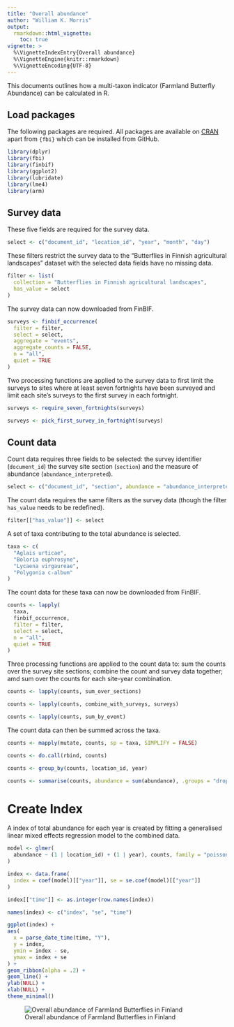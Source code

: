 ```yaml
---
title: "Overall abundance"
author: "William K. Morris"
output: 
  rmarkdown::html_vignette:
    toc: true
vignette: >
  %\VignetteIndexEntry{Overall abundance}
  %\VignetteEngine{knitr::rmarkdown}
  %\VignetteEncoding{UTF-8}
---
```




This documents outlines how a multi-taxon indicator (Farmland Butterfly
Abundance) can be calculated in R.

## Load packages

The following packages are required. All packages are available on
[CRAN](https://cran.r-project.org/) apart from `{fbi}` which can be installed
from GitHub.


```r
library(dplyr)
library(fbi)
library(finbif)
library(ggplot2)
library(lubridate)
library(lme4)
library(arm)
```

## Survey data

These five fields are required for the survey data.


```r
select <- c("document_id", "location_id", "year", "month", "day")
```

These filters restrict the survey data to the "Butterflies in Finnish
agricultural landscapes" dataset with the selected data fields have no missing
data.


```r
filter <- list(
  collection = "Butterflies in Finnish agricultural landscapes",
  has_value = select
)
```

The survey data can now downloaded from FinBIF.


```r
surveys <- finbif_occurrence(
  filter = filter,
  select = select,
  aggregate = "events",
  aggregate_counts = FALSE,
  n = "all",
  quiet = TRUE
)
```

Two processing functions are applied to the survey data to first limit the
surveys to sites where at least seven fortnights have been surveyed and limit
each site's surveys to the first survey in each fortnight.


```r
surveys <- require_seven_fortnights(surveys)

surveys <- pick_first_survey_in_fortnight(surveys)
```

## Count data

Count data requires three fields to be selected: the survey identifier
(`document_id`) the survey site section (`section`) and the measure of abundance
(`abundance_interpreted`).


```r
select <- c("document_id", "section", abundance = "abundance_interpreted")
```

The count data requires the same filters as the survey data (though the filter
`has_value` needs to be redefined).


```r
filter[["has_value"]] <- select
```

A set of taxa contributing to the total abundance is selected.


```r
taxa <- c(
  "Aglais urticae",
  "Boloria euphrosyne",
  "Lycaena virgaureae",
  "Polygonia c-album"
)
```

The count data for these taxa can now be downloaded from FinBIF.


```r
counts <- lapply(
  taxa,
  finbif_occurrence,
  filter = filter,
  select = select,
  n = "all",
  quiet = TRUE
)
```

Three processing functions are applied to the count data to: sum the counts
over the survey site sections; combine the count and survey data together; amd
sum over the counts for each site-year combination.


```r
counts <- lapply(counts, sum_over_sections)

counts <- lapply(counts, combine_with_surveys, surveys)

counts <- lapply(counts, sum_by_event)
```

The count data can then be summed across the taxa.


```r
counts <- mapply(mutate, counts, sp = taxa, SIMPLIFY = FALSE)

counts <- do.call(rbind, counts)

counts <- group_by(counts, location_id, year)

counts <- summarise(counts, abundance = sum(abundance), .groups = "drop")
```

# Create Index

A index of total abundance for each year is created by fitting a generalised
linear mixed effects regression model to the combined data.


```r
model <- glmer(
  abundance ~ (1 | location_id) + (1 | year), counts, family = "poisson"
)

index <- data.frame(
  index = coef(model)[["year"]], se = se.coef(model)[["year"]]
)

index[["time"]] <- as.integer(row.names(index))

names(index) <- c("index", "se", "time")
```


```r
ggplot(index) +
aes(
  x = parse_date_time(time, "Y"),
  y = index,
  ymin = index - se,
  ymax = index + se
) +
geom_ribbon(alpha = .2) +
geom_line() +
ylab(NULL) +
xlab(NULL) +
theme_minimal()
```

![Overall abundance of Farmland Butterflies in Finland](figure/plot-overall-abundance-1.png)
